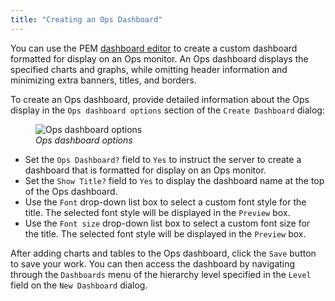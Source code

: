```yaml
---
title: "Creating an Ops Dashboard"
---
```


<div id="pem_ops_dashboard" class="registered_link"></div>

You can use the PEM [dashboard editor](01_pem_custom_dashboard/#pem_custom_dashboard) to create a custom dashboard formatted for display on an Ops monitor. An Ops dashboard displays the specified charts and graphs, while omitting header information and minimizing extra banners, titles, and borders.

To create an Ops dashboard, provide detailed information about the Ops display in the `Ops dashboard options` section of the `Create Dashboard` dialog:

<figure><img src="../../images/define_ops_dashboard.png" class="align-center" alt="Ops dashboard options" /><figcaption aria-hidden="true"><em>Ops dashboard options</em></figcaption></figure>

-   Set the `Ops Dashboard?` field to `Yes` to instruct the server to create a dashboard that is formatted for display on an Ops monitor.
-   Set the `Show Title?` field to `Yes` to display the dashboard name at the top of the Ops dashboard.
-   Use the `Font` drop-down list box to select a custom font style for the title. The selected font style will be displayed in the `Preview` box.
-   Use the `Font size` drop-down list box to select a custom font size for the title. The selected font style will be displayed in the `Preview` box.

After adding charts and tables to the Ops dashboard, click the `Save` button to save your work. You can then access the dashboard by navigating through the `Dashboards` menu of the hierarchy level specified in the `Level` field on the `New Dashboard` dialog.
